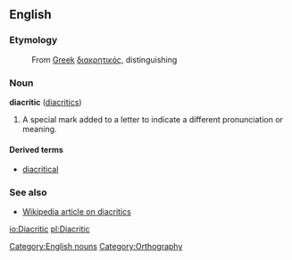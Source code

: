 ==English==
=== Etymology ===
:From [[Greek]] [[διακρητικός]], distinguishing

=== Noun ===
'''diacritic''' ([[diacritics]])

#A special mark added to a letter to indicate a different pronunciation or meaning.

====Derived terms====
*[[diacritical]]

=== See also ===
*[[w:Diacritic|Wikipedia article on diacritics]]

[[Category:English nouns]][[Category:Orthography]]

[[io:Diacritic]]
[[pl:Diacritic]]
